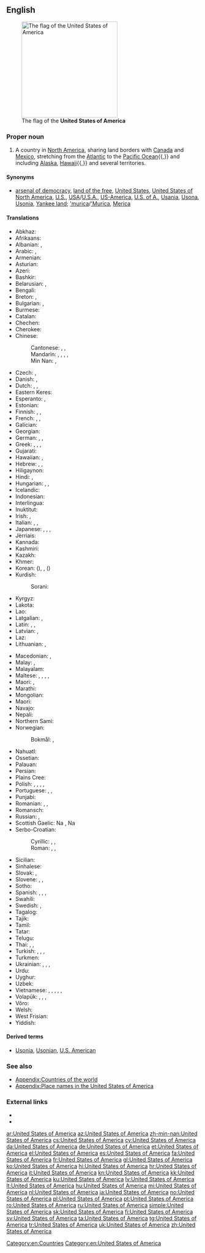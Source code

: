 ==English==
[[Image:Flag of the United States.svg|right|thumb|250px|The flag of the '''United States of America''']]

===Proper noun===
{{en-proper noun|head=the [[united|United]] [[states|States]] [[of]] [[America]]}}

# A country in [[North America]], sharing land borders with [[Canada]] and [[Mexico]], stretching from the [[Atlantic Ocean|Atlantic]] to the [[Pacific Ocean]]{{,}} and including [[Alaska]], [[Hawaii]]{{,}} and several territories.
#: {{usex|Mexico and Canada border the '''United States of America'''.|lang=en}}

====Synonyms====
* {{sense|country in North America}} [[arsenal of democracy]], [[land of the free]], [[United States]], [[United States of North America]], [[U.S.]], [[USA]]/[[U.S.A.]], [[US-America]], [[U.S. of A.]], [[Usania]], [[Usona]], [[Usonia]], [[Yankee land]]; [['murica]]/[['Murica]], [[Merica]]

====Translations====
{{trans-top|Country in North America}}
* Abkhaz: {{t|ab|Америка Еиду Аштатқәа|sc=Cyrl}}
* Afrikaans: {{t|af|Verenigde State van Amerika}}
* Albanian: {{t|sq|Shtete e Bashkuara të Amerikës}}, {{t+|sq|SHBA}}
* Arabic: {{t+|ar|الولايات المتحدة الأمريكية|f-p|tr=al-wilayāt al-muttaḥidat al-ʾamrikiyya}}, {{t|ar|الولايات المتحدة|f-p|tr=al-wilayāt al-muttaḥida}}
* Armenian: {{t|hy|Ամերիկայի Միացյալ Նահանգներ}}
* Asturian: {{t+|ast|Estaos Xuníos d'América|m-p}}
* Azeri: {{t+|az|Amerika Birləşmiş Ştatları}}
* Bashkir: {{t|ba|Америка Ҡушма Штаттары|sc=Cyrl}}
* Belarusian: {{t|be|Злу́чаныя Шта́ты Аме́рыкі|m-p}}, {{t|be|ЗША|m-p}}
* Bengali: {{t|bn|মার্কিন যুক্তরাষ্ট্র|tr=markin juktôrashţrô|sc=Beng}}
* Breton: {{t|br|Stadoù-Unanet Amerika|f-p}}, {{t|br|SUA}}
* Bulgarian: {{t|bg|Съедине́ни Америка́нски Ща́ти|m-p}}, {{t|bg|САЩ|m-p}}
* Burmese: {{t|my|အမေရိကန်ပြည်ထောင်စုသမတနိုင်ငံ|sc=Mymr}}
* Catalan: {{t|ca|Estats Units d'Amèrica|m-p}}
* Chechen: {{t|ce|Американ Цхьанакхетта Штаташ}}
* Cherokee: {{t|chr|ᏌᏊᎢᏳᎾᎵᏍᏔᏅᏍᎦᏚᎩ ᎾᎿ ᎠᎺᏰᏟ|sc=Cher}}
* Chinese:
*: Cantonese: {{t|yue|美利堅合眾國|tr=mei5lei6gin1hap6zung3gwok3|sc=Hani}}, {{t|yue|美國|tr=mei5gwok3|sc=Hani}}, {{t|yue|美|tr=mei5|sc=Hani}}
*: Mandarin: {{t|cmn|美利堅合眾國|sc=Hani}}, {{t+|cmn|美利坚合众国|tr=Měilìjiān hézhòngguó|sc=Hani}}, {{t+|cmn|美國|sc=Hani}}, {{t+|cmn|美国|tr=Měiguó|sc=Hani}}, {{t+|cmn|美|tr=Měi-|sc=Hani}}
*: Min Nan: {{t|nan|米國|sc=Hans}}, {{t+|nan|米国|tr=Bí-kok|sc=Hans}}
* Czech: {{t+|cs|Spojené státy americké|m-p}}, {{t|cs|Spojené státy|m-p}}
* Danish: {{t|da|Amerikas Forenede Stater}}, {{t|da|Forenede Stater}}
* Dutch: {{t+|nl|Verenigde Staten van Amerika|f-p}}, {{t+|nl|Verenigde Staten}}, {{t|nl|VS}}
* Eastern Keres: {{t|kee|'Amelika-hui-pu-'ia}}
* Esperanto: {{t+|eo|Usono}}, {{t+|eo|Unuiĝintaj Ŝtatoj de Ameriko}}
* Estonian: {{t+|et|Ameerika Ühendriigid}}
* Finnish: {{t+|fi|Amerikan yhdysvallat}}, {{t+|fi|Yhdysvallat}}, {{t+|fi|USA}}
* French: {{t+|fr|États-Unis d'Amérique|m-p}}, {{t+|fr|États-Unis|m-p}}, {{t|fr|É-U}}
* Galician: {{t+|gl|Estados Unidos de América|m-p}}
* Georgian: {{t|ka|ამერიკის შეერთებული შტატები|sc=Geor}}
* German: {{t+|de|Vereinigte Staaten von Amerika|m-p}}, {{t+|de|Vereinigte Staaten|m-p}}, {{t+|de|USA|m-p|f-s}}
* Greek: {{t+|el|Ηνωμένες Πολιτείες της Αμερικής|f-p}} {{qualifier|official}}, {{t|el|Ηνωμένες Πολιτείες Αμερικής|f-p}}, {{t+|el|Ηνωμένες Πολιτείες|f-p}}, {{t+|el|ΗΠΑ|f-p|tr=IPA}}
* Gujarati: {{t|gu|સંયુકત રાજ્ય અમેરિકા|tr=sanyukat rājya amērikā|sc=Gujr}}
* Hawaiian: {{t|haw|ʻAmelika Huipūʻia}}, {{t|haw|ʻAmelika Hui}}
* Hebrew: {{t|he|ארצות הברית של אמריקה|tr=Artsot ha-Brit shel Amerika}}, {{t+|he|ארצות הברית|tr=Artsot ha-Brit}}, {{t|he|ארה״ב|tr=ARH-B}}
* Hiligaynon: {{t-needed|hil}}
* Hindi: {{t|hi|संयुक्त राज्य अमरीका|tr=sanyukta rājya amrīkā}}, {{t|hi|संयुक्त राष्ट्र अमरीका|tr=sanyukta rāṣṭra amrīkā}}
* Hungarian: {{t+|hu|Amerikai Egyesült Államok}}, {{t+|hu|Egyesült Államok}}, {{t+|hu|USA}}
* Icelandic: {{t|is|Bandaríka|n}}
* Indonesian: {{t|id|Amerika Serikat}}
* Interlingua: {{t|ia|Statos Unite de America}}
* Inuktitut: {{t|iu|ᐊᒥᐊᓕᑲ|sc=Cans}}
* Irish: {{t|ga|Stáit Aontaithe Mheiriceá}}, {{t|ga|Meiriceá}}
* Italian: {{t+|it|Stati Uniti d'America|m-p}}, {{t+|it|Stati Uniti|m-p}}, {{t|it|SUA}}
* Japanese: {{t+|ja|米国|tr=べいこく, Béikoku}}, {{t+|ja|アメリカ合衆国|tr=アメリカがっしゅうこく, Amerika Gasshūkoku}}, {{t+|ja|米|tr=べい, Bei-}}, {{t+|ja|アメリカ|tr=Amerika|sc=Jpan}}
* Jèrriais: {{t|roa-jer|Êtats Unnis d'Améthique|m-p}}
* Kannada: {{t|kn|ಅಮೇರಿಕ ಸಂಯುಕ್ತ ಸಂಸ್ಥಾನ|sc=Knda}}
* Kashmiri: {{t|ks|संयुक्त राज्‍य अमेरिका|tr=sanyukta rājya amerikā|sc=ks-Arab}}
* Kazakh: {{t|kk|Америка Құрама Штаттары|sc=Cyrl}}
* Khmer: {{t|km|សហរដ្ឋអាមេរិក|tr=sahā rōŭt āmērik|sc=Khmr}}
* Korean: {{t+|ko|미국|tr=Miguk|sc=Kore}} ({{t+|ko|美國|sc=Kore}}), {{t+|ko|아메리카 합중국|tr=Amerika Hapjungguk|sc=Kore}}, {{t|ko|미합중국|tr=Mihapjungguk|sc=Kore}} ({{t|ko|美合衆國|sc=Kore}})
* Kurdish:
*: Sorani: {{t|ku|دەولەتێن یەکبوویییێن ئەمەریکایێ|tr=Dewletên Yekbûyîyên Emerîkayê|sc=ku-Arab}}
* Kyrgyz: {{t|ky|Америка Кошмо Штаттары|sc=Cyrl}}
* Lakota: {{t|lkt|Mílahaŋska Tȟamákȟočhe}}
* Lao: {{t|lo|ສະຫະລັດອະເມລິກາ|tr=sa ha lat 'a mē li kā|sc=Laoo}}
* Latgalian: {{t|ltg|Amerikys Saškiertuos Vaļsteibys}}, {{t|ltg|ASV}}
* Latin: {{t|la|Civitates Foederatae Americae}}, {{t|la|Respublicae Unitae Americae}}, {{t|la|Status Uniti Americae}}
* Latvian: {{t+|lv|Amerikas Savienotās Valstis}}, {{t|lv|ASV}}
* Laz: {{t-needed|lzz}}
* Lithuanian: {{t+|lt|Jungtinės Amerikos Valstijos}}, {{t+|lt|JAV}}
{{trans-mid}}
* Macedonian: {{t|mk|Соеди́нети Амери́кански Држа́ви|f-p}}, {{t|mk|САД|f-p}}
* Malay: {{t|ms|Amerika Syarikat}}, {{t|ms|AS}}
* Malayalam: {{t|ml|അമേരിക്കൻ ഐക്യനാടുകൾ|sc=Mlym}}
* Maltese: {{t|mt|Stati Uniti ta' l-Amerika}}, {{t|mt|l-Istati Uniti ta' l-Amerika}}, {{t|mt|Stati Uniti}}, {{t|mt|l-Istati Uniti}}, {{t|mt|USA}}
* Maori: {{t|mi|Ngā Whenua Tōpū o Amerika}}, {{t|mi|Amerika}}
* Marathi: {{t|mr|अमेरिकेची संयुक्त संस्थाने|tr=amerikecī sanyukta sansthāne|sc=Deva}}
* Mongolian: {{t+|mn|Америкийн Нэгдсэн Улс|sc=Cyrl}}
* Maori: {{t|mi|Hononga-o-Amerika}}
* Navajo: {{t|nv|Wááshindoon bikéyah ałhidadiidzooígíí}}
* Nepali: {{t|ne|संयुक्त राज्य अमेरिका|tr=sanyukta rājya amerikā|sc=Deva}}
* Northern Sami: {{t|se|Amerihká ovttastuvvan stáhtat}}
* Norwegian: 
*: Bokmål: {{t+|nb|Amerikas forente stater}}, {{t|nb|De forente stater}}
* Nahuatl: {{t|nah|Tlacetilīlli Tlahtohcāyōtl Ixachitlān}}
* Ossetian: {{t|os|Америкӕйы Иугонд Штаттӕ|sc=Cyrl}}
* Palauan: {{t|pau|Merikel}}
* Persian: {{t|fa|ایالات متحده آمریکا|tr=Eyâlât-e Mottahede-ye Âmrikâ|alt=ایالات متحدۀ آمریکا|sc=fa-Arab}}
* Plains Cree: {{t|crk|kihci-môhkomân-askîhk}}
* Polish: {{t+|pl|Stany Zjednoczone Ameryki|m-p}}, {{t|pl|Stany Zjednoczone Ameryki Północnej}}, {{t+|pl|Stany Zjednoczone}}, {{qualifier|colloquial}} {{t+|pl|Stany}}, {{t+|pl|USA}}
* Portuguese: {{t+|pt|Estados Unidos da América|m-p}}, {{t+|pt|Estados Unidos|m-p}}, {{t+|pt|EUA}}
* Punjabi: {{t|pa|ਸੰਯੁਕਤ ਰਾਜ ਅਮਰੀਕਾ|tr=sayukat rāj amrīkā|sc=Guru}}
* Romanian: {{t+|ro|Statele Unite ale Americii|f-p}}, {{t+|ro|SUA}}, {{t|ro|Statele Unite|n-p}}
* Romansch: {{t|rm|Stadis Unids da l'America|m}}
* Russian: {{t+|ru|Соединённые Шта́ты Аме́рики|m-p}}, {{t+|ru|США|m-p}}
* Scottish Gaelic: Na {{t|gd|Stàitean Aonaichte|f-p}}, Na {{t|gd|Stàitean Aonaichte na h-Aimeireaga|f-p}}
* Serbo-Croatian:
*: Cyrillic: {{t|sh|Сједињене Америчке Државе|f-p|sc=Cyrl}}, {{t|sh|Америка|f}}, {{t|sh|САД|f-p|sc=Cyrl}}
*: Roman: {{t+|sh|Sjedinjene Američke Države|f-p}}, {{t+|sh|Amerika}}, {{t|sh|SAD|f-p}}
* Sicilian: {{t|scn|Stati Uniti dâ Mèrica|m-p}}
* Sinhalese: {{t|si|ඇමරිකානු එක්සත් ජනපදය|sc=Sinh}}
* Slovak: {{t|sk|Spojené Štáty Americké|m-p}}, {{t+|sk|USA}}
* Slovene: {{t+|sl|Združene države Amerike|f-p}}, {{t|sl|Združene države|f-p}}, {{t+|sl|ZDA}}
* Sotho: {{t-needed|st}}
* Spanish: {{t+|es|Estados Unidos de América|m-p}}, {{t+|es|Estados Unidos|m-p}}, {{t+|es|EE. UU.|m-p}}, {{t+|es|EEUU|m-p}}
* Swahili: {{t|sw|Muungano wa Madola ya Amerika}}
* Swedish: {{t+|sv|Amerikas förenta stater}}, {{t+|sv|Förenta staterna}}
* Tagalog: {{t|tl|Estados Unidos ng Amerika}}
* Tajik: {{t|tg|Иёлоти Муттаҳидаи Амриқо|sc=Cyrl}}
* Tamil: {{t+|ta|அமெரிக்க ஐக்கிய நாடு|sc=Taml}}
* Tatar: {{t|tt|Америка Кушма Штатлары|sc=Cyrl}}
* Telugu: {{t+|te|అమెరికా సంయుక్త రాష్ట్రాలు|sc=Telu}}
* Thai: {{t+|th|สหรัฐอเมริกา|tr=sàhà rát àmayrígaa}}, {{t|th|อเมริกา|tr=àmayrígaa}}, {{t|th|ประเทศสหรัฐอเมริกา|tr=bpràtêt sàhà rát àmayrígaa}}
* Turkish: {{t+|tr|Amerika Birleşik Devletleri}}, {{t|tr|Birleşik Devletler}}, {{t+|tr|ABD}}, {{t+|tr|Amerika}}
* Turkmen: {{t|tk|Amerikanyň Birleşen Ştatlary}}
* Ukrainian: {{t+|uk|Сполу́чені Шта́ти Аме́рики|m-p}}, {{t+|uk|США|m-p}}, {{t|uk|Злу́чені Шта́ти Аме́рики|m-p}}, {{t|uk|ЗША|m-p}}
* Urdu: {{t|ur|ریاستہائے متحدہ امریکہ|tr=riyaastahaa'e muttaHidah amriikaa}}
* Uyghur: {{t|ug|ئامېرىكا قوشما شتاتلىرى|tr=Amërika Qoshma Shtatliri|sc=Arab}}
* Uzbek: {{t|uz|Amerika Qo'shma Shtatlari}}
* Vietnamese: {{t+|vi|Hoa Kỳ}}, {{t|vi|Nước Mỹ}}, {{t|vi|Mỹ Quốc}}, {{t|vi|Hợp chúng quốc Hoa Kỳ}}, {{t|vi|HK}}, {{t+|vi|Mỹ}}
* Volapük: {{t+|vo|Lamerikän}}, {{t|vo|Tats-Pebalöl Nolüda-Meropa}}, {{t|vo|Tats-Pebalöl Meropa}}, {{t+|vo|Tats-Pebalöl}}
* Võro: {{t|vro|Ameeriga Ütisriigiq}}
* Welsh: {{t+|cy|Unol Daleithiau America}}
* West Frisian: {{t+|fy|Feriene Steaten fan Amearika}}
* Yiddish: {{t|yi|פֿאַראייניקטע שטאַטן|p|tr=fareynikte shtatn}}
{{trans-bottom}}

====Derived terms====
* [[Usonia]], [[Usonian]], [[U.S. American]]

===See also===
* [[Appendix:Countries of the world]]
* [[Appendix:Place names in the United States of America]]

===External links===
* {{projectlink|wikipedia|United States|United States of America}}
* {{comcatlite|United States}}

[[Category:en:Countries]]
[[Category:en:United States of America]]

[[ar:United States of America]]
[[az:United States of America]]
[[zh-min-nan:United States of America]]
[[cs:United States of America]]
[[cy:United States of America]]
[[da:United States of America]]
[[de:United States of America]]
[[et:United States of America]]
[[el:United States of America]]
[[es:United States of America]]
[[fa:United States of America]]
[[fr:United States of America]]
[[gl:United States of America]]
[[ko:United States of America]]
[[hi:United States of America]]
[[hr:United States of America]]
[[it:United States of America]]
[[kn:United States of America]]
[[kk:United States of America]]
[[ku:United States of America]]
[[lv:United States of America]]
[[lt:United States of America]]
[[hu:United States of America]]
[[mi:United States of America]]
[[nl:United States of America]]
[[ja:United States of America]]
[[no:United States of America]]
[[pl:United States of America]]
[[pt:United States of America]]
[[ro:United States of America]]
[[ru:United States of America]]
[[simple:United States of America]]
[[sk:United States of America]]
[[fi:United States of America]]
[[sv:United States of America]]
[[ta:United States of America]]
[[tg:United States of America]]
[[tr:United States of America]]
[[uk:United States of America]]
[[zh:United States of America]]